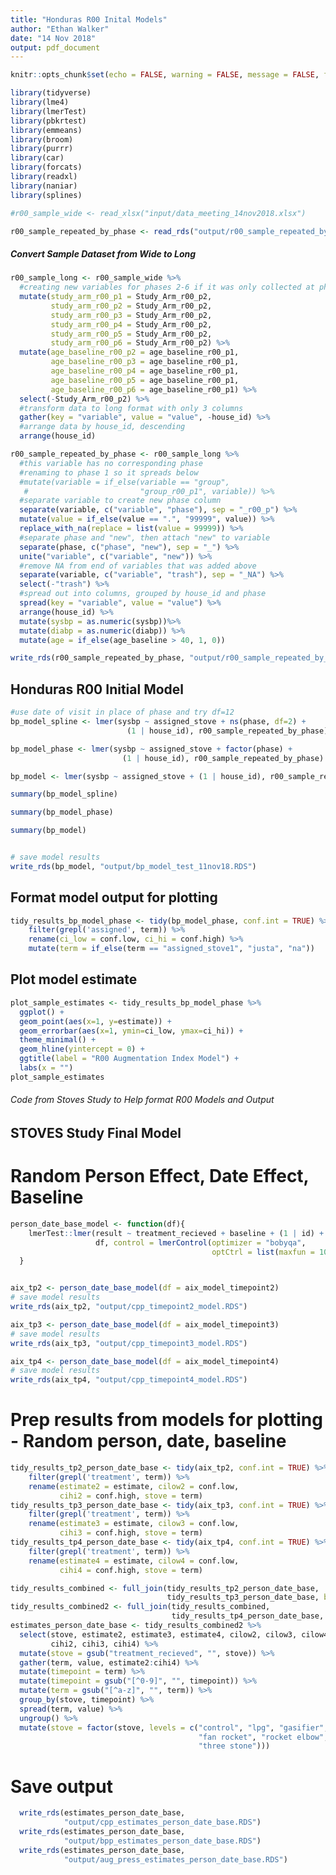 ```yaml
---
title: "Honduras R00 Inital Models"
author: "Ethan Walker"
date: "14 Nov 2018"
output: pdf_document
---
```


```r
knitr::opts_chunk$set(echo = FALSE, warning = FALSE, message = FALSE, fig.width = 10)
```


```r
library(tidyverse)
library(lme4)
library(lmerTest)
library(pbkrtest)
library(emmeans)
library(broom)
library(purrr)
library(car)
library(forcats)
library(readxl)
library(naniar)
library(splines)
```

```r
#r00_sample_wide <- read_xlsx("input/data_meeting_14nov2018.xlsx")

r00_sample_repeated_by_phase <- read_rds("output/r00_sample_repeated_by_phase.RDS")
```

##### Convert Sample Dataset from Wide to Long #####
```r
r00_sample_long <- r00_sample_wide %>% 
  #creating new variables for phases 2-6 if it was only collected at phase 1
  mutate(study_arm_r00_p1 = Study_Arm_r00_p2, 
         study_arm_r00_p2 = Study_Arm_r00_p2,
         study_arm_r00_p3 = Study_Arm_r00_p2, 
         study_arm_r00_p4 = Study_Arm_r00_p2, 
         study_arm_r00_p5 = Study_Arm_r00_p2, 
         study_arm_r00_p6 = Study_Arm_r00_p2) %>% 
  mutate(age_baseline_r00_p2 = age_baseline_r00_p1, 
         age_baseline_r00_p3 = age_baseline_r00_p1,
         age_baseline_r00_p4 = age_baseline_r00_p1, 
         age_baseline_r00_p5 = age_baseline_r00_p1, 
         age_baseline_r00_p6 = age_baseline_r00_p1) %>% 
  select(-Study_Arm_r00_p2) %>% 
  #transform data to long format with only 3 columns
  gather(key = "variable", value = "value", -house_id) %>% 
  #arrange data by house_id, descending
  arrange(house_id)

r00_sample_repeated_by_phase <- r00_sample_long %>%
  #this variable has no corresponding phase
  #renaming to phase 1 so it spreads below
  #mutate(variable = if_else(variable == "group", 
   #                         "group_r00_p1", variable)) %>%
  #separate variable to create new phase column
  separate(variable, c("variable", "phase"), sep = "_r00_p") %>%
  mutate(value = if_else(value == ".", "99999", value)) %>% 
  replace_with_na(replace = list(value = 99999)) %>% 
  #separate phase and "new", then attach "new" to variable
  separate(phase, c("phase", "new"), sep = "_") %>% 
  unite("variable", c("variable", "new")) %>% 
  #remove NA from end of variables that was added above
  separate(variable, c("variable", "trash"), sep = "_NA") %>% 
  select(-"trash") %>% 
  #spread out into columns, grouped by house_id and phase
  spread(key = "variable", value = "value") %>% 
  arrange(house_id) %>% 
  mutate(sysbp = as.numeric(sysbp))%>% 
  mutate(diabp = as.numeric(diabp)) %>% 
  mutate(age = if_else(age_baseline > 40, 1, 0))

write_rds(r00_sample_repeated_by_phase, "output/r00_sample_repeated_by_phase.RDS")
```

## Honduras R00 Initial Model ##
```r
#use date of visit in place of phase and try df=12
bp_model_spline <- lmer(sysbp ~ assigned_stove + ns(phase, df=2) + 
                          (1 | house_id), r00_sample_repeated_by_phase)

bp_model_phase <- lmer(sysbp ~ assigned_stove + factor(phase) + 
                         (1 | house_id), r00_sample_repeated_by_phase)

bp_model <- lmer(sysbp ~ assigned_stove + (1 | house_id), r00_sample_repeated_by_phase)

summary(bp_model_spline)

summary(bp_model_phase)

summary(bp_model)


# save model results
write_rds(bp_model, "output/bp_model_test_11nov18.RDS")
```

## Format model output for plotting
```r
tidy_results_bp_model_phase <- tidy(bp_model_phase, conf.int = TRUE) %>% 
    filter(grepl('assigned', term)) %>% 
    rename(ci_low = conf.low, ci_hi = conf.high) %>% 
    mutate(term = if_else(term == "assigned_stove1", "justa", "na"))
```

## Plot model estimate
```r
plot_sample_estimates <- tidy_results_bp_model_phase %>%
  ggplot() +
  geom_point(aes(x=1, y=estimate)) +
  geom_errorbar(aes(x=1, ymin=ci_low, ymax=ci_hi)) +
  theme_minimal() +
  geom_hline(yintercept = 0) +
  ggtitle(label = "R00 Augmentation Index Model") +
  labs(x = "")
plot_sample_estimates
```

###### Code from Stoves Study to Help format R00 Models and Output #######

## STOVES Study Final Model ##
# Random Person Effect, Date Effect, Baseline
```r
person_date_base_model <- function(df){
    lmerTest::lmer(result ~ treatment_recieved + baseline + (1 | id) + (1 | date), 
                   df, control = lmerControl(optimizer = "bobyqa", 
                                             optCtrl = list(maxfun = 10000)))
  }


aix_tp2 <- person_date_base_model(df = aix_model_timepoint2)
# save model results
write_rds(aix_tp2, "output/cpp_timepoint2_model.RDS")

aix_tp3 <- person_date_base_model(df = aix_model_timepoint3)
# save model results
write_rds(aix_tp3, "output/cpp_timepoint3_model.RDS")

aix_tp4 <- person_date_base_model(df = aix_model_timepoint4)
# save model results
write_rds(aix_tp4, "output/cpp_timepoint4_model.RDS")
```

# Prep results from models for plotting - Random person, date, baseline
```r
tidy_results_tp2_person_date_base <- tidy(aix_tp2, conf.int = TRUE) %>% 
    filter(grepl('treatment', term)) %>% 
    rename(estimate2 = estimate, cilow2 = conf.low, 
           cihi2 = conf.high, stove = term)
tidy_results_tp3_person_date_base <- tidy(aix_tp3, conf.int = TRUE) %>% 
    filter(grepl('treatment', term)) %>% 
    rename(estimate3 = estimate, cilow3 = conf.low, 
           cihi3 = conf.high, stove = term)
tidy_results_tp4_person_date_base <- tidy(aix_tp4, conf.int = TRUE) %>% 
    filter(grepl('treatment', term)) %>% 
    rename(estimate4 = estimate, cilow4 = conf.low, 
           cihi4 = conf.high, stove = term)

tidy_results_combined <- full_join(tidy_results_tp2_person_date_base, 
                                   tidy_results_tp3_person_date_base, by = "stove")
tidy_results_combined2 <- full_join(tidy_results_combined, 
                                    tidy_results_tp4_person_date_base, by = "stove")
estimates_person_date_base <- tidy_results_combined2 %>% 
  select(stove, estimate2, estimate3, estimate4, cilow2, cilow3, cilow4, 
         cihi2, cihi3, cihi4) %>% 
  mutate(stove = gsub("treatment_recieved", "", stove)) %>% 
  gather(term, value, estimate2:cihi4) %>% 
  mutate(timepoint = term) %>% 
  mutate(timepoint = gsub("[^0-9]", "", timepoint)) %>% 
  mutate(term = gsub("[^a-z]", "", term)) %>% 
  group_by(stove, timepoint) %>% 
  spread(term, value) %>% 
  ungroup() %>% 
  mutate(stove = factor(stove, levels = c("control", "lpg", "gasifier", 
                                          "fan rocket", "rocket elbow", 
                                          "three stone")))
```

# Save output
```r
  write_rds(estimates_person_date_base,
            "output/cpp_estimates_person_date_base.RDS")
  write_rds(estimates_person_date_base,
            "output/bpp_estimates_person_date_base.RDS")
  write_rds(estimates_person_date_base,
            "output/aug_press_estimates_person_date_base.RDS")
```